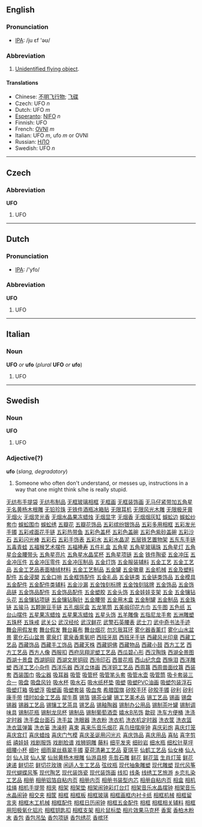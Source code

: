 ==English==
===Pronunciation===
*[[w:IPA|IPA]]: /ju ɛf 'əʊ/

===Abbreviation===
#[[Unidentified flying object]].

====Translations====
*Chinese: [[不明飞行物]]; [[飞碟]]
*Czech: UFO ''n''
*Dutch: UFO ''m''
*[[Esperanto]]: [[NIFO]] ''n''
*Finnish: UFO
*French: [[OVNI]] ''m''
*Italian: UFO ''m'', ufo ''m'' or OVNI
*Russian: [[НЛО]]
*Swedish: UFO ''n''

----

==Czech==
===Abbreviation===
'''UFO'''

#UFO

----
==Dutch==
=== Pronunciation ===
*[[w:IPA|IPA]]: /'yfo/

===Abbreviation===
'''UFO'''

#UFO

----
==Italian==
===Noun===
'''UFO''' ''or'' '''ufo''' (''plural'' '''UFO''' ''or'' '''ufo''')

#UFO

-----
==Swedish==
===Noun===
'''UFO'''

#UFO

===Adjective(?)===
'''ufo'''  (''slang, degradatory'')

#Someone who often don't understand, or messes up, instructions in a way that one might think s/he is really stupid.
[http:/www.88558888.com/lipin040/001.htm 无纺布手提袋]
[http:/www.88558888.com/lipin040/002.htm 无纺布制品]
[http:/www.88558888.com/lipin040/003.htm 无框玻璃相框]
[http:/www.88558888.com/lipin040/004.htm 无框画]
[http:/www.88558888.com/lipin040/005.htm 无框装饰画]
[http:/www.88558888.com/lipin040/006.htm 无马仔紧带加五角星]
[http:/www.88558888.com/lipin040/007.htm 无名黄杨木根雕]
[http:/www.88558888.com/lipin040/008.htm 无铅珍珠]
[http:/www.88558888.com/lipin040/009.htm 无铁件酒瓶冰箱贴]
[http:/www.88558888.com/lipin040/010.htm 无限耳机]
[http:/www.88558888.com/lipin040/011.htm 无限风光木雕]
[http:/www.88558888.com/lipin040/012.htm 无限极牙膏]
[http:/www.88558888.com/lipin040/013.htm 无烟火]
[http:/www.88558888.com/lipin040/014.htm 无烟灵光香]
[http:/www.88558888.com/lipin040/015.htm 无烟水晶果冻蜡烛]
[http:/www.88558888.com/lipin040/016.htm 无烟显字]
[http:/www.88558888.com/lipin040/017.htm 无烟香]
[http:/www.88558888.com/lipin040/018.htm 无烟烟灰缸]
[http:/www.88558888.com/lipin040/019.htm 蜈蚣边]
[http:/www.88558888.com/lipin040/020.htm 蜈蚣纱套巾]
[http:/www.88558888.com/lipin040/021.htm 蜈蚣围巾]
[http:/www.88558888.com/lipin040/022.htm 蜈蚣绣]
[http:/www.88558888.com/lipin040/023.htm 五瓣花]
[http:/www.88558888.com/lipin040/024.htm 五瓣花饰品]
[http:/www.88558888.com/lipin040/025.htm 五彩缤纷银饰品]
[http:/www.88558888.com/lipin040/026.htm 五彩多用相框]
[http:/www.88558888.com/lipin040/027.htm 五彩发光手镯]
[http:/www.88558888.com/lipin040/028.htm 五彩戒面花手链]
[http:/www.88558888.com/lipin040/029.htm 五彩热带鱼]
[http:/www.88558888.com/lipin040/030.htm 五彩色盖杯]
[http:/www.88558888.com/lipin040/031.htm 五彩色盖碗]
[http:/www.88558888.com/lipin040/032.htm 五彩色紫砂盖碗]
[http:/www.88558888.com/lipin040/033.htm 五彩沙石]
[http:/www.88558888.com/lipin040/034.htm 五彩闪光棒]
[http:/www.88558888.com/lipin040/035.htm 五彩石]
[http:/www.88558888.com/lipin040/036.htm 五彩手饰表]
[http:/www.88558888.com/lipin040/037.htm 五彩水]
[http:/www.88558888.com/lipin040/038.htm 五彩水晶泥]
[http:/www.88558888.com/lipin040/039.htm 五层铁艺置物架]
[http:/www.88558888.com/lipin040/040.htm 五东东手链]
[http:/www.88558888.com/lipin040/041.htm 五毒青蛙]
[http:/www.88558888.com/lipin040/042.htm 五福猴艺术摆件]
[http:/www.88558888.com/lipin040/043.htm 五福捧寿]
[http:/www.88558888.com/lipin040/044.htm 五件礼盒]
[http:/www.88558888.com/lipin040/045.htm 五角星]
[http:/www.88558888.com/lipin040/046.htm 五角星玻璃珠]
[http:/www.88558888.com/lipin040/047.htm 五角星灯]
[http:/www.88558888.com/lipin040/048.htm 五角星合金腰带头]
[http:/www.88558888.com/lipin040/049.htm 五角星亮片]
[http:/www.88558888.com/lipin040/050.htm 五角星水晶奖杯]
[http:/www.88558888.com/lipin040/051.htm 五角星项链]
[http:/www.88558888.com/lipin040/052.htm 五金]
[http:/www.88558888.com/lipin040/053.htm 铁件陶瓷]
[http:/www.88558888.com/lipin040/054.htm 五金冲压]
[http:/www.88558888.com/lipin040/055.htm 五金冲压件]
[http:/www.88558888.com/lipin040/056.htm 五金冲压零件]
[http:/www.88558888.com/lipin040/057.htm 五金冲压制品]
[http:/www.88558888.com/lipin040/058.htm 五金灯饰]
[http:/www.88558888.com/lipin040/059.htm 五金服装辅料]
[http:/www.88558888.com/lipin040/060.htm 五金工艺]
[http:/www.88558888.com/lipin040/061.htm 五金工艺品]
[http:/www.88558888.com/lipin040/062.htm 五金工艺品表面植绒材料]
[http:/www.88558888.com/lipin040/063.htm 五金工艺制品]
[http:/www.88558888.com/lipin040/064.htm 五金罐]
[http:/www.88558888.com/lipin040/065.htm 五金徽章]
[http:/www.88558888.com/lipin040/066.htm 五金机械]
[http:/www.88558888.com/lipin040/067.htm 五金及塑料配件]
[http:/www.88558888.com/lipin040/068.htm 五金浸槊]
[http:/www.88558888.com/lipin040/069.htm 五金口哨]
[http:/www.88558888.com/lipin040/070.htm 五金框饰配件]
[http:/www.88558888.com/lipin040/071.htm 五金礼品]
[http:/www.88558888.com/lipin040/072.htm 五金链类]
[http:/www.88558888.com/lipin040/073.htm 五金链类饰品]
[http:/www.88558888.com/lipin040/074.htm 五金模具]
[http:/www.88558888.com/lipin040/075.htm 五金配件]
[http:/www.88558888.com/lipin040/076.htm 五金配件类辅料]
[http:/www.88558888.com/lipin040/077.htm 五金沙漏]
[http:/www.88558888.com/lipin040/078.htm 五金蚀刻标牌]
[http:/www.88558888.com/lipin040/079.htm 五金蚀刻铭牌]
[http:/www.88558888.com/lipin040/080.htm 五金饰品]
[http:/www.88558888.com/lipin040/081.htm 五金饰品链]
[http:/www.88558888.com/lipin040/082.htm 五金饰品配件]
[http:/www.88558888.com/lipin040/083.htm 五金饰品配件]
[http:/www.88558888.com/lipin040/084.htm 五金塑胶]
[http:/www.88558888.com/lipin040/085.htm 五金头饰]
[http:/www.88558888.com/lipin040/086.htm 五金娃娃支架]
[http:/www.88558888.com/lipin040/087.htm 五金]
[http:/www.88558888.com/lipin040/088.htm 五金镶钻头花]
[http:/www.88558888.com/lipin040/089.htm 五金镶钻项链]
[http:/www.88558888.com/lipin040/090.htm 五金镶钻胸针]
[http:/www.88558888.com/lipin040/091.htm 五金腰带]
[http:/www.88558888.com/lipin040/092.htm 五金用木盒]
[http:/www.88558888.com/lipin040/093.htm 五金制罐]
[http:/www.88558888.com/lipin040/094.htm 五金制品]
[http:/www.88558888.com/lipin040/095.htm 五金珠链]
[http:/www.88558888.com/lipin040/096.htm 五骏马]
[http:/www.88558888.com/lipin040/097.htm 五颗豌豆手链]
[http:/www.88558888.com/lipin040/098.htm 五孔烟灰盒]
[http:/www.88558888.com/lipin040/099.htm 五龙笔筒]
[http:/www.88558888.com/lipin040/100.htm 五美缎印花方巾]
[http:/www.88558888.com/lipin040/101.htm 五牛图]
[http:/www.88558888.com/lipin040/102.htm 五色纸]
[http:/www.88558888.com/lipin040/103.htm 五台山摆件]
[http:/www.88558888.com/lipin040/104.htm 五星果冻蜡烛]
[http:/www.88558888.com/lipin040/105.htm 五星果冻蜡烛]
[http:/www.88558888.com/lipin040/106.htm 五星头饰]
[http:/www.88558888.com/lipin040/107.htm 五羊雕像]
[http:/www.88558888.com/lipin040/108.htm 五指尼龙手套]
[http:/www.88558888.com/lipin040/109.htm 五洲雕塑]
[http:/www.88558888.com/lipin040/110.htm 五珠杯]
[http:/www.88558888.com/lipin040/111.htm 五珠戒]
[http:/www.88558888.com/lipin040/112.htm 武关公]
[http:/www.88558888.com/lipin040/113.htm 武汉经纶]
[http:/www.88558888.com/lipin040/114.htm 武汉鲜花]
[http:/www.88558888.com/lipin040/115.htm 武警石英腰表]
[http:/www.88558888.com/lipin040/116.htm 武士刀]
[http:/www.88558888.com/lipin040/117.htm 武中奇书法手迹]
[http:/www.88558888.com/lipin040/118.htm 舞会用假发套]
[http:/www.88558888.com/lipin040/119.htm 舞台假发]
[http:/www.88558888.com/lipin040/120.htm 舞台幕布]
[http:/www.88558888.com/lipin040/121.htm 舞台烟花]
[http:/www.88558888.com/lipin040/122.htm 勿忘我耳环]
[http:/www.88558888.com/lipin040/123.htm 雾化器香薰灯]
[http:/www.88558888.com/lipin040/124.htm 雾化山水盆景]
[http:/www.88558888.com/lipin040/125.htm 雾化石山盆景]
[http:/www.88558888.com/lipin040/126.htm 雾泉灯]
[http:/www.88558888.com/lipin040/127.htm 雾泉香熏氧吧]
[http:/www.88558888.com/lipin040/128.htm 西班牙扇]
[http:/www.88558888.com/lipin040/129.htm 西班牙手链]
[http:/www.88558888.com/lipin040/130.htm 西藏风光印章]
[http:/www.88558888.com/lipin040/131.htm 西藏工艺品]
[http:/www.88558888.com/lipin040/132.htm 西藏饰品]
[http:/www.88558888.com/lipin040/133.htm 西藏手工饰品]
[http:/www.88558888.com/lipin040/134.htm 西藏天株]
[http:/www.88558888.com/lipin040/135.htm 西藏铜佛]
[http:/www.88558888.com/lipin040/136.htm 西藏物品]
[http:/www.88558888.com/lipin040/137.htm 西藏小鼓]
[http:/www.88558888.com/lipin040/138.htm 西方工艺]
[http:/www.88558888.com/lipin040/139.htm 西方工艺品]
[http:/www.88558888.com/lipin040/140.htm 西方人像]
[http:/www.88558888.com/lipin040/141.htm 西服扣]
[http:/www.88558888.com/lipin040/142.htm 西府凤翔泥塑工艺品]
[http:/www.88558888.com/lipin040/143.htm 西瓜碧心形]
[http:/www.88558888.com/lipin040/144.htm 西汉陶珠]
[http:/www.88558888.com/lipin040/145.htm 西湖全景图]
[http:/www.88558888.com/lipin040/146.htm 西湖十景盘]
[http:/www.88558888.com/lipin040/147.htm 西湖铜砚]
[http:/www.88558888.com/lipin040/148.htm 西湖文房铜砚]
[http:/www.88558888.com/lipin040/149.htm 西泠印石]
[http:/www.88558888.com/lipin040/150.htm 西普花瓶]
[http:/www.88558888.com/lipin040/151.htm 西山纪念盘]
[http:/www.88558888.com/lipin040/152.htm 西施泪]
[http:/www.88558888.com/lipin040/153.htm 西洋雕塑]
[http:/www.88558888.com/lipin040/154.htm 西洋工艺小杂件]
[http:/www.88558888.com/lipin040/155.htm 西洋乐器]
[http:/www.88558888.com/lipin040/156.htm 西洋立体画]
[http:/www.88558888.com/lipin040/157.htm 西洋铜工艺品]
[http:/www.88558888.com/lipin040/158.htm 西周簋]
[http:/www.88558888.com/lipin040/159.htm 西周兽面纹簋]
[http:/www.88558888.com/lipin040/160.htm 西装套]
[http:/www.88558888.com/lipin040/161.htm 西装围巾]
[http:/www.88558888.com/lipin040/162.htm 吸尘器]
[http:/www.88558888.com/lipin040/163.htm 吸耳器]
[http:/www.88558888.com/lipin040/164.htm 吸管]
[http:/www.88558888.com/lipin040/165.htm 吸管杯]
[http:/www.88558888.com/lipin040/166.htm 吸管笔头套]
[http:/www.88558888.com/lipin040/167.htm 吸管水壶]
[http:/www.88558888.com/lipin040/168.htm 吸管筒]
[http:/www.88558888.com/lipin040/169.htm 吸卡套装三合一]
[http:/www.88558888.com/lipin040/170.htm 吸盘]
[http:/www.88558888.com/lipin040/171.htm 吸盘风铃]
[http:/www.88558888.com/lipin040/172.htm 吸水杯]
[http:/www.88558888.com/lipin040/173.htm 吸水石]
[http:/www.88558888.com/lipin040/174.htm 吸水纸杯垫]
[http:/www.88558888.com/lipin040/175.htm 吸塑]
[http:/www.88558888.com/lipin040/176.htm 吸塑PVC油画]
[http:/www.88558888.com/lipin040/177.htm 吸塑包装浮石]
[http:/www.88558888.com/lipin040/178.htm 吸塑灯箱]
[http:/www.88558888.com/lipin040/179.htm 吸塑浮]
[http:/www.88558888.com/lipin040/180.htm 吸塑画]
[http:/www.88558888.com/lipin040/181.htm 吸塑套装]
[http:/www.88558888.com/lipin040/182.htm 吸血鬼]
[http:/www.88558888.com/lipin040/183.htm 希腊国旗]
[http:/www.88558888.com/lipin040/184.htm 矽胶手环]
[http:/www.88558888.com/lipin040/185.htm 矽胶手镯]
[http:/www.88558888.com/lipin040/186.htm 矽利]
[http:/www.88558888.com/lipin040/187.htm 矽利康手带]
[http:/www.88558888.com/lipin040/188.htm 惜时如金工艺品]
[http:/www.88558888.com/lipin040/189.htm 犀牛尊]
[http:/www.88558888.com/lipin040/190.htm 锡箔]
[http:/www.88558888.com/lipin040/191.htm 锡茶业罐]
[http:/www.88558888.com/lipin040/192.htm 锡工艺美术品]
[http:/www.88558888.com/lipin040/193.htm 锡工艺品]
[http:/www.88558888.com/lipin040/194.htm 锡画]
[http:/www.88558888.com/lipin040/195.htm 锡盘]
[http:/www.88558888.com/lipin040/196.htm 锡器]
[http:/www.88558888.com/lipin040/197.htm 锡器工艺品]
[http:/www.88558888.com/lipin040/198.htm 锡镶工艺茶具]
[http:/www.88558888.com/lipin040/199.htm 锡艺品]
[http:/www.88558888.com/lipin040/200.htm 锡釉陶器]
[http:/www.88558888.com/lipin040/201.htm 锡制办公用品]
[http:/www.88558888.com/lipin040/202.htm 锡制茶叶罐]
[http:/www.88558888.com/lipin040/203.htm 锡制调味具]
[http:/www.88558888.com/lipin040/204.htm 锡制花瓶]
[http:/www.88558888.com/lipin040/205.htm 锡制龙凤杯]
[http:/www.88558888.com/lipin040/206.htm 锡制品]
[http:/www.88558888.com/lipin040/207.htm 锡制葡萄酒壶]
[http:/www.88558888.com/lipin040/208.htm 嬉水B吊饰]
[http:/www.88558888.com/lipin040/209.htm 歙砚]
[http:/www.88558888.com/lipin040/210.htm 洗车方便桶]
[http:/www.88558888.com/lipin040/211.htm 洗涤定时器]
[http:/www.88558888.com/lipin040/212.htm 洗手盘台面石]
[http:/www.88558888.com/lipin040/213.htm 洗手盆]
[http:/www.88558888.com/lipin040/214.htm 洗眼器]
[http:/www.88558888.com/lipin040/215.htm 洗衣粉]
[http:/www.88558888.com/lipin040/216.htm 洗衣机]
[http:/www.88558888.com/lipin040/217.htm 洗衣机定时器]
[http:/www.88558888.com/lipin040/218.htm 洗衣筐]
[http:/www.88558888.com/lipin040/219.htm 洗衣篮]
[http:/www.88558888.com/lipin040/220.htm 洗衣篮弹簧]
[http:/www.88558888.com/lipin040/221.htm 洗衣篓]
[http:/www.88558888.com/lipin040/222.htm 洗澡秤]
[http:/www.88558888.com/lipin040/223.htm 喜柬]
[http:/www.88558888.com/lipin040/224.htm 喜来乐音乐烟花]
[http:/www.88558888.com/lipin040/225.htm 喜鸟扭摆座钟]
[http:/www.88558888.com/lipin040/226.htm 喜庆彩炮]
[http:/www.88558888.com/lipin040/227.htm 喜庆灯笼]
[http:/www.88558888.com/lipin040/228.htm 喜庆宫灯]
[http:/www.88558888.com/lipin040/229.htm 喜庆蜡烛]
[http:/www.88558888.com/lipin040/230.htm 喜庆门气模]
[http:/www.88558888.com/lipin040/231.htm 喜庆圣诞用闪光片]
[http:/www.88558888.com/lipin040/232.htm 喜庆饰品]
[http:/www.88558888.com/lipin040/233.htm 喜庆用品]
[http:/www.88558888.com/lipin040/234.htm 喜帖]
[http:/www.88558888.com/lipin040/235.htm 喜字剪纸]
[http:/www.88558888.com/lipin040/236.htm 禧娃娃]
[http:/www.88558888.com/lipin040/237.htm 戏剧服饰]
[http:/www.88558888.com/lipin040/238.htm 戏剧脸谱]
[http:/www.88558888.com/lipin040/239.htm 戏狮铜雕]
[http:/www.88558888.com/lipin040/240.htm 藤料]
[http:/www.88558888.com/lipin040/241.htm 细平发夹]
[http:/www.88558888.com/lipin040/242.htm 细砂岩]
[http:/www.88558888.com/lipin040/243.htm 细水瓶]
[http:/www.88558888.com/lipin040/244.htm 细松针草坪]
[http:/www.88558888.com/lipin040/245.htm 细腰小杯]
[http:/www.88558888.com/lipin040/246.htm 细叶]
[http:/www.88558888.com/lipin040/247.htm 细雨翠丝翡翠手镯]
[http:/www.88558888.com/lipin040/248.htm 夏荷清暑工艺品]
[http:/www.88558888.com/lipin040/249.htm 夏琪平]
[http:/www.88558888.com/lipin040/250.htm 仙鹤工艺品]
[http:/www.88558888.com/lipin040/251.htm 仙女棒]
[http:/www.88558888.com/lipin040/252.htm 仙人剑]
[http:/www.88558888.com/lipin040/253.htm 仙人球]
[http:/www.88558888.com/lipin040/254.htm 仙人掌]
[http:/www.88558888.com/lipin040/255.htm 仙翁黄杨木根雕]
[http:/www.88558888.com/lipin040/256.htm 仙游县榜]
[http:/www.88558888.com/lipin040/257.htm 先哲石雕]
[http:/www.88558888.com/lipin040/258.htm 鲜花]
[http:/www.88558888.com/lipin040/259.htm 鲜花篮]
[http:/www.88558888.com/lipin040/260.htm 生肖灯笼]
[http:/www.88558888.com/lipin040/261.htm 鲜花速递]
[http:/www.88558888.com/lipin040/262.htm 鲜切花]
[http:/www.88558888.com/lipin040/263.htm 鲜切花玫瑰]
[http:/www.88558888.com/lipin040/264.htm 闲适人生工艺品]
[http:/www.88558888.com/lipin040/265.htm 弦纹瓶]
[http:/www.88558888.com/lipin040/266.htm 现代抽象雕塑]
[http:/www.88558888.com/lipin040/267.htm 现代雕塑]
[http:/www.88558888.com/lipin040/268.htm 现代风筝]
[http:/www.88558888.com/lipin040/269.htm 现代蝴蝶风筝]
[http:/www.88558888.com/lipin040/270.htm 现代陶艺]
[http:/www.88558888.com/lipin040/271.htm 现代装饰瓷]
[http:/www.88558888.com/lipin040/272.htm 现代装饰画]
[http:/www.88558888.com/lipin040/273.htm 线扣]
[http:/www.88558888.com/lipin040/274.htm 线条]
[http:/www.88558888.com/lipin040/275.htm 线绣工艺旅游]
[http:/www.88558888.com/lipin040/276.htm 乡恋扎染工艺品]
[http:/www.88558888.com/lipin040/277.htm 相册]
[http:/www.88558888.com/lipin040/278.htm 相册铝箔自粘内页]
[http:/www.88558888.com/lipin040/279.htm 相册内页]
[http:/www.88558888.com/lipin040/280.htm 相册书装型内芯]
[http:/www.88558888.com/lipin040/281.htm 相册自粘内页]
[http:/www.88558888.com/lipin040/282.htm 相盒]
[http:/www.88558888.com/lipin040/283.htm 相机挂绳]
[http:/www.88558888.com/lipin040/284.htm 相机手提带]
[http:/www.88558888.com/lipin040/285.htm 相夹]
[http:/www.88558888.com/lipin040/286.htm 相架]
[http:/www.88558888.com/lipin040/287.htm 相架垫]
[http:/www.88558888.com/lipin040/288.htm 相架闹钟彩灯台灯]
[http:/www.88558888.com/lipin040/289.htm 相架音乐水晶摆钟]
[http:/www.88558888.com/lipin040/290.htm 相架音乐水晶闹钟]
[http:/www.88558888.com/lipin040/291.htm 相交夹]
[http:/www.88558888.com/lipin040/292.htm 相筐]
[http:/www.88558888.com/lipin040/293.htm 相框]
[http:/www.88558888.com/lipin040/294.htm 相框板]
[http:/www.88558888.com/lipin040/295.htm 相框玻璃]
[http:/www.88558888.com/lipin040/296.htm 相框画框内衬卡纸]
[http:/www.88558888.com/lipin040/297.htm 相框机械]
[http:/www.88558888.com/lipin040/298.htm 相框留言夹]
[http:/www.88558888.com/lipin040/299.htm 相框木工机械]
[http:/www.88558888.com/lipin040/300.htm 相框配件]
[http:/www.88558888.com/lipin040/301.htm 相框日历闹钟]
[http:/www.88558888.com/lipin040/302.htm 相框五金配件]
[http:/www.88558888.com/lipin040/303.htm 相框]
[http:/www.88558888.com/lipin040/304.htm 相框相关辅料]
[http:/www.88558888.com/lipin040/305.htm 相框用阳极氧化铝片]
[http:/www.88558888.com/lipin040/306.htm 相框钥匙扣]
[http:/www.88558888.com/lipin040/307.htm 相框支架]
[http:/www.88558888.com/lipin040/308.htm 相片鼠标垫]
[http:/www.88558888.com/lipin040/309.htm 相片效果马克杯]
[http:/www.88558888.com/lipin040/310.htm 香案]
[http:/www.88558888.com/lipin040/311.htm 香柏木粉末]
[http:/www.88558888.com/lipin040/312.htm 香包]
[http:/www.88558888.com/lipin040/313.htm 香包吊坠]
[http:/www.88558888.com/lipin040/314.htm 香包项链]
[http:/www.88558888.com/lipin040/315.htm 香包绣花]
[http:/www.88558888.com/lipin040/316.htm 香槟环]